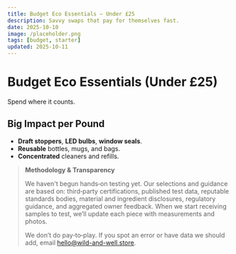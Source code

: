 ```yaml
---
title: Budget Eco Essentials — Under £25
description: Savvy swaps that pay for themselves fast.
date: 2025-10-10
image: /placeholder.png
tags: [budget, starter]
updated: 2025-10-11
---
```

# Budget Eco Essentials (Under £25)

Spend where it counts.

## Big Impact per Pound
- **Draft stoppers**, **LED bulbs**, **window seals**.
- **Reusable** bottles, mugs, and bags.
- **Concentrated** cleaners and refills.

> **Methodology & Transparency**
>
> We haven't begun hands‑on testing yet. Our selections and guidance are based on:
> third‑party certifications, published test data, reputable standards bodies, material and ingredient disclosures,
> regulatory guidance, and aggregated owner feedback. When we start receiving samples to test,
> we’ll update each piece with measurements and photos.
>
> We don’t do pay‑to‑play. If you spot an error or have data we should add, email hello@wild-and-well.store.
